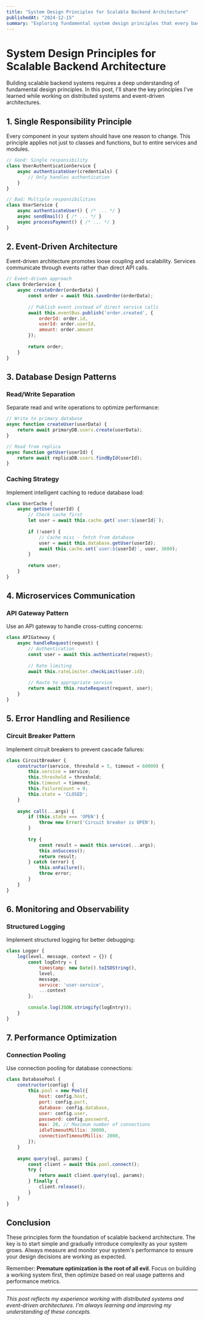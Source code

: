 ```yaml
---
title: "System Design Principles for Scalable Backend Architecture"
publishedAt: "2024-12-15"
summary: "Exploring fundamental system design principles that every backend engineer should understand when building scalable applications."
---
```


# System Design Principles for Scalable Backend Architecture

Building scalable backend systems requires a deep understanding of fundamental design principles. In this post, I'll share the key principles I've learned while working on distributed systems and event-driven architectures.

## 1. Single Responsibility Principle

Every component in your system should have one reason to change. This principle applies not just to classes and functions, but to entire services and modules.

```javascript
// Good: Single responsibility
class UserAuthenticationService {
    async authenticateUser(credentials) {
        // Only handles authentication
    }
}

// Bad: Multiple responsibilities
class UserService {
    async authenticateUser() { /* ... */ }
    async sendEmail() { /* ... */ }
    async processPayment() { /* ... */ }
}
```

## 2. Event-Driven Architecture

Event-driven architecture promotes loose coupling and scalability. Services communicate through events rather than direct API calls.

```javascript
// Event-driven approach
class OrderService {
    async createOrder(orderData) {
        const order = await this.saveOrder(orderData);
        
        // Publish event instead of direct service calls
        await this.eventBus.publish('order.created', {
            orderId: order.id,
            userId: order.userId,
            amount: order.amount
        });
        
        return order;
    }
}
```

## 3. Database Design Patterns

### Read/Write Separation
Separate read and write operations to optimize performance:

```javascript
// Write to primary database
async function createUser(userData) {
    return await primaryDB.users.create(userData);
}

// Read from replica
async function getUser(userId) {
    return await replicaDB.users.findById(userId);
}
```

### Caching Strategy
Implement intelligent caching to reduce database load:

```javascript
class UserCache {
    async getUser(userId) {
        // Check cache first
        let user = await this.cache.get(`user:${userId}`);
        
        if (!user) {
            // Cache miss - fetch from database
            user = await this.database.getUser(userId);
            await this.cache.set(`user:${userId}`, user, 3600);
        }
        
        return user;
    }
}
```

## 4. Microservices Communication

### API Gateway Pattern
Use an API gateway to handle cross-cutting concerns:

```javascript
class APIGateway {
    async handleRequest(request) {
        // Authentication
        const user = await this.authenticate(request);
        
        // Rate limiting
        await this.rateLimiter.checkLimit(user.id);
        
        // Route to appropriate service
        return await this.routeRequest(request, user);
    }
}
```

## 5. Error Handling and Resilience

### Circuit Breaker Pattern
Implement circuit breakers to prevent cascade failures:

```javascript
class CircuitBreaker {
    constructor(service, threshold = 5, timeout = 60000) {
        this.service = service;
        this.threshold = threshold;
        this.timeout = timeout;
        this.failureCount = 0;
        this.state = 'CLOSED';
    }
    
    async call(...args) {
        if (this.state === 'OPEN') {
            throw new Error('Circuit breaker is OPEN');
        }
        
        try {
            const result = await this.service(...args);
            this.onSuccess();
            return result;
        } catch (error) {
            this.onFailure();
            throw error;
        }
    }
}
```

## 6. Monitoring and Observability

### Structured Logging
Implement structured logging for better debugging:

```javascript
class Logger {
    log(level, message, context = {}) {
        const logEntry = {
            timestamp: new Date().toISOString(),
            level,
            message,
            service: 'user-service',
            ...context
        };
        
        console.log(JSON.stringify(logEntry));
    }
}
```

## 7. Performance Optimization

### Connection Pooling
Use connection pooling for database connections:

```javascript
class DatabasePool {
    constructor(config) {
        this.pool = new Pool({
            host: config.host,
            port: config.port,
            database: config.database,
            user: config.user,
            password: config.password,
            max: 20, // Maximum number of connections
            idleTimeoutMillis: 30000,
            connectionTimeoutMillis: 2000,
        });
    }
    
    async query(sql, params) {
        const client = await this.pool.connect();
        try {
            return await client.query(sql, params);
        } finally {
            client.release();
        }
    }
}
```

## Conclusion

These principles form the foundation of scalable backend architecture. The key is to start simple and gradually introduce complexity as your system grows. Always measure and monitor your system's performance to ensure your design decisions are working as expected.

Remember: **Premature optimization is the root of all evil**. Focus on building a working system first, then optimize based on real usage patterns and performance metrics.

---

*This post reflects my experience working with distributed systems and event-driven architectures. I'm always learning and improving my understanding of these concepts.* 